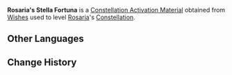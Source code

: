 {{Item Infobox
|id           = 001145
|image        = Item Stella Fortuna (4 Star).png
|type         = Constellation Activation Materials
|group        = Stella Fortuna
|rarity       = 4
|description  = [[Rosaria]]'s Constellation Activation Material
|source1      = [[Wishes]]
}}
'''Rosaria's Stella Fortuna''' is a [[Constellation Activation Material]] obtained from [[Wishes]] used to level [[Rosaria]]'s [[Constellation]].

==Other Languages==
{{Other Languages
|default_hidden = 1
|en      = Rosaria's Stella Fortuna
|zhs     = 罗莎莉亚的命星
|zhs_rm  = Luóshālìyà de Mìng Xīng
|zht     = 蘿莎莉亞的命星
|zht_rm  = Luóshālìyà de Mìng Xīng
|ja      = ロサリアの星屑
|ja_rm   = Rosaria no Hoshikuzu
|ko      = 로자리아의 운명의 별
|ko_rm   = Rojaria-ui Unmyeong-ui Byeol
|es      = Stella Fortuna de Rosaria
|fr      = Stella Fortuna de Rosalia
|ru      = Удача Розарии
|th      = ดวงดาวแห่งชีวิตของ Rosaria
|th_rm   = Duanggdao Haeng Chiwit Khong Rosaria
|vi      = Chòm Sao Của Rosaria
|de      = Stella Fortuna von Rosaria
|id      = Rosaria's Stella Fortuna
|pt      = Stella Fortuna de Rosaria
}}

==Change History==
{{Change History|1.4}}